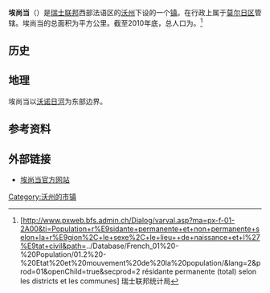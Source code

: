 {{瑞士市镇信息框
 | 市镇名称= 埃尚当
 | 原文名称             = {{lang|fr|Échandens}}
 | 图片                = 
 | 纹章 = Echandens-coat of arms.svg
 | 语言                   = [[法语|法语]]
 | 所属州               = 沃州
 | iso-code-region = 
 | 所属区               = [[莫尔日区|莫尔日区]]
 | lat_d=46|lat_m=32|lat_NS=N|long_d=6|long_m=32|long_EW=E
 | 邮政编码        = 1026
 | 市镇代码        = 5633
 | 面积                 = {{smn|3.88|5|100}}
 | 平均海拔        =  435 
 | 人口               = {{smn|2192|6}}
 | 主页  = www.echandens.ch
 | 市镇长           = 
 | 相邻市镇             = 
 | 友好城市             = 
|地图文件             = Karte Gemeinde Echandens 2011.png
|}}
'''埃尚当'''（{{lang-fr|Échandens}}）是[[瑞士联邦|瑞士联邦]]西部法语区的[[沃州|沃州]]下设的一个[[瑞士市镇|镇]]。在行政上属于[[莫尔日区|莫尔日区]]管辖。埃尚当的总面积为{{smn|3.88|5|100}}平方公里。截至2010年底，总人口为{{smn|2192|6}}。<ref>{{fr}}[http://www.pxweb.bfs.admin.ch/Dialog/varval.asp?ma=px-f-01-2A00&ti=Population+r%E9sidante+permanente+et+non+permanente+selon+la+r%E9gion%2C+le+sexe%2C+le+lieu++de+naissance+et+l%27%E9tat+civil&path=../Database/French_01%20-%20Population/01.2%20-%20Etat%20et%20mouvement%20de%20la%20population/&lang=2&prod=01&openChild=true&secprod=2 résidante permanente (total) selon les districts et les communes] {{Wayback|url=http://www.pxweb.bfs.admin.ch/Dialog/varval.asp?ma=px-f-01-2A00&ti=Population+r%E9sidante+permanente+et+non+permanente+selon+la+r%E9gion%2C+le+sexe%2C+le+lieu++de+naissance+et+l%27%E9tat+civil&path=..%2FDatabase%2FFrench_01%20-%20Population%2F01.2%20-%20Etat%20et%20mouvement%20de%20la%20population%2F&lang=2&prod=01&openChild=true&secprod=2 |date=20150102165023 }} 瑞士联邦统计局</ref>

==历史==

==地理==
埃尚当以[[沃诺日河|沃诺日河]]为东部边界。

==参考资料==
{{reflist}}

==外部链接==
*{{fr}}[http://www.Échandens.ch 埃尚当官方网站]{{dead link|date=2017年12月 |bot=InternetArchiveBot |fix-attempted=yes }}

{{DEFAULTSORT:Echandens}}
{{沃州莫尔日区行政区划}}
[[Category:沃州的市镇|Category:沃州的市镇]]